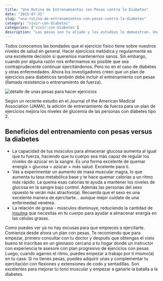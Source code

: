 ```yaml
---
title: "Una Rutina de Entrenamientos con Pesas contra la Diabetes"
date: "2015-07-31"
slug: "una-rutina-de-entrenamientos-con-pesas-contra-la-diabetes"
category: "vivir-con-diabetes"
categories: ['vivir-con-diabetes']
description: "Las pesas son tu aliado y los estudios lo demuestran. Una Rutina de Entrenamientos con Pesas contra la Diabetes"
---
```


Todos conocemos las bondades que el ejercicio físico tiene sobre nuestros niveles de salud en general. Hacer ejercicios metódica y regularmente es una excelente decisión si queremos mantenernos sanos. Sin embargo, cuando por alguna razón nos enfermamos es posible que sea contraprudecente continuar ejercitándonos. Pero no en el caso de diabetes y otras enfermedades. Ahora los investigadores creen que un plan de ejercicios para diabéticos también debe incluir el entrenamiento con pesas (llamada resistencia o entrenamiento de fuerza).

![detalle de unas pesas para hacer ejercicios](/images/rutina-de-entrenamientos-con-pesas-contra-la-diabetes.webp)

Según un reciente estudio en el Journal of the American Medical Association (JAMA), la adición de entrenamiento de fuerza para un plan de ejercicios mejora los niveles de glucemia de las personas con diabetes tipo 2.

## Beneficios del entrenamiento con pesas versus la diabetes

- La capacidad de tus músculos para almacenar glucosa aumenta al igual que tu fuerza, haciendo que tu cuerpo sea más capaz de regular los niveles de azúcar en la sangre. Es una forma excelente de quemar energía = glucosa = azúcar = más salud. Excelente para ti.
- Vas a experimentar un aumento de masa muscular magra, lo que aumenta tu tasa metabólica base y te hace quemar calorías a un ritmo más rápido. La quema esas calorías te ayuda a mantener los niveles de glucosa en la sangre bajo control. Además las personas del sexo opuesto te verán más atractivo(a). Recuerda que el sexo es una excelente manera de ejercitarte... aunque mejor cuídate de una enfermedad venérea.
- La relación de grasa - músculos disminuye, reduciendo la cantidad de [insulina](http://dediabetes.com/que-es-la-insulina-cuantos-tipos-existen/) que necesitas en tu cuerpo para ayudar a almacenar energía en las células grasas.

Como puedes ver ya no hay excusas para que empieces a ejercitarte. Comienza desde ahora un plan con pesas. Te recomiendo que para empezar, primero consultar con tu doctor y después que obtengas el visto bueno te inscribas en un gimnasio cercano a tu hogar donde un instructor con experiencia te asesore con plan progresivo de ejercicios con pesas. Luego, cuando agarres el ritmo, puedes empezar a trabajo por ti mismo(a) en tu casa. Si no tienes pesas, puedes adquirir unas y complementar tu ejercitación con flexiones y extensiones de codo y sentadillas. Son excelentes para mejorar tu tono muscular y empezar a ganarle la batalla a la diabetes.
